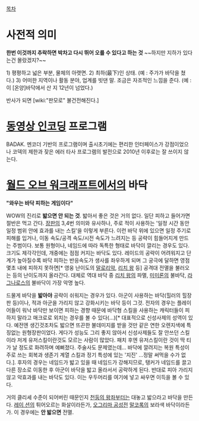 [[목차]]

= 사전적 의미 =
'''한번 이것까지 추락하면 박차고 다시 뛰어 오를 수 있다고 하는 것'''
~~하지만 지하가 있다는건 몰랐겠지?~~

1) 평평하고 넓은 부분, 물체의 아랫면.
2) 최하(最下)인 상태. (예 : 주가가 바닥을 쳤다.)
3) 어떠한 지역이나 활동 분야, 업계를 빗댄 말. 조금은 자조적인 느낌을 준다. (예 : 이 [온양]바닥에서 산 지 12년이 넘었다.)

반사가 되면 [wiki:"판모로" 불건전해진다.]

= [[동영상 인코더|동영상 인코딩]] 프로그램 = 
BADAK. 멘코더 기반의 프로그램이며 출시초기에는 편리한 인터페이스가 강점이었으나 코덱의 제한과 잦은 에러 타사 프로그램의 발전으로 2010년 이후로는 잘 쓰이지 않는다.

= [[월드 오브 워크래프트]]에서의 바닥 = 
'''"와우는 바닥 피하는 게임이다"'''

WOW의 진리로 '''밟으면 안 되는 것'''. 밟아서 좋은 것은 거의 없다. 일단 피하고 들어가면 절반은 먹고 간다. [[장판]]의 3,4번 의미와 유사하나, 주로 적이 사용하는 '일정 시간 동안 일정 범위 안에 효과를 내는 스킬'을 이렇게 부른다. 이런 바닥 위에 있으면 일정 주기로 피해를 입거나, 이동 속도/공격 속도/시전 속도가 느려지는 등 공략이 힘들어지게 만드는 주범이다. 보통 원형이나, 네임드에 따라 독특한 형태로 바닥이 깔리는 경우도 있다. 크기도 제각각인데, 개중에는 점점 커지는 바닥도 있다. 레이드의 공략이 어려워지고 단계가 높아질수록 바닥 피하는 반응속도가 생사를 좌우하게 되며 그 궁극에 달하면 영점 몇초 내에 피하지 못하면[* 영웅 난이도의 [[말로리악]], [[리치 왕]] 등] 공격대 전멸을 불러오는 등의 난이도까지 올라간다. 대체로 역대 바닥 중 [[리치 왕]]의 파멸, [[미미론]]의 불바닥, [[라그나로스]]의 불바닥이 가장 악명 높다.

드물게 바닥을 '''밟아야''' 공략이 쉬워지는 경우가 있다. 아군이 사용하는 바닥(힐러의 힐장판 등)이나, 적과 아군을 가리지 않고 강화시키는 바닥 등이 그것. 전자의 경우는 플레이어들이 워낙 바닥만 보이면 피하는 경향 때문에 바닥형 스킬을 사용하는 캐릭터들이 피하지 말라고 매크로로 외치는 경우를 볼 수 있다(...)[* 대표적으로 신성사제의 성역이 있다. 예전엔 생긴것조차도 밟으면 뜨끈한 불데미지를 받을 것만 같은 연한 오렌지색에 특징없는 원형장판이었다. 게다가 성능도 그리 좋지 않아서 신성사제들도 잘 안쓰던 스킬이라 저게 유저스킬이란것도 모르는 사람이 많았다. 패치 후엔 유저스킬이란 것이 딱 티가 날 정도로 화려하며 예뻐졌다. 주술사도 문제였는데... 바닥에 깔려지는 복원 특성이 주로 쓰는 회복과 생존기 계열 스킬과 정기 특성에 있는 '지진' ...정말 써먹을 수가 없다.]. 후자의 경우는 네임드가 밟고 있을 때 네임드가 강해지므로, 탱커가 네임드를 끌고 다른 장소로 이동한 후 아군이 바닥을 밟고 올라서서 공략하게 된다. 반대로 피아 가리지 않고 악효과를 내는 바닥도 있다. 이는 우두머리를 여기에 넣고 싸우면 이득을 볼 수 있다.

거의 클리셰 수준이 되어버린 때문인지 [[천둥의 왕좌]]부터는 대놓고 밟으라고 바닥을 만든다. [[레이 션]]의 튀어오르는 화살이라든가, [[오그리마 공성전]] [[말코록]]의 보라색 바닥이라든가. 이 경우에는 '''안 밟으면''' 전멸.
